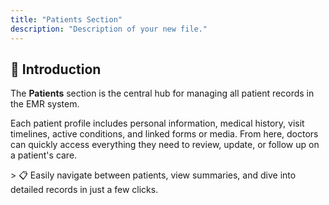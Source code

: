 ```yaml
---
title: "Patients Section"
description: "Description of your new file."
---
```


##  👤 Introduction

The **Patients** section is the central hub for managing all patient records in the EMR system.

Each patient profile includes personal information, medical history, visit timelines, active conditions, and linked forms or media. From here, doctors can quickly access everything they need to review, update, or follow up on a patient's care.

\> 📋 Easily navigate between patients, view summaries, and dive into detailed records in just a few clicks.
